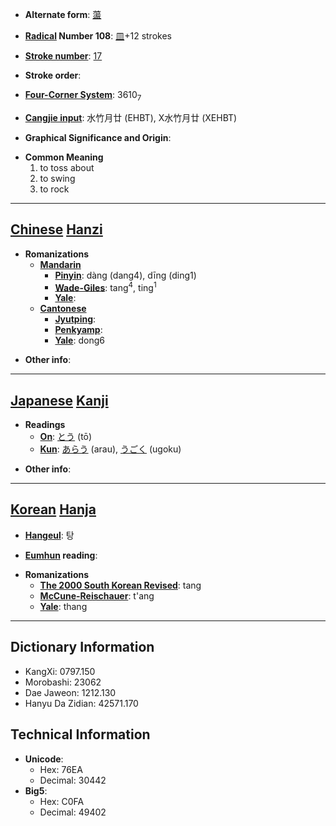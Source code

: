 * '''Alternate form''': [[蘯]]

* '''[[Wiktionary:Chinese radical index| Radical]] Number 108''': [[Wiktionary:Chinese radical index 皿|皿]]+12 strokes

* '''[[Wiktionary:Chinese total strokes index|Stroke number]]''': [[Wiktionary:Chinese total strokes index 17|17]]

* '''Stroke order''': 

* '''[[Wiktionary:Chinese four corner index|Four-Corner System]]''': 3610<sub>7</sub>

* '''[[Wiktionary:Chinese Cangjie index|Cangjie input]]''': 水竹月廿 (EHBT), X水竹月廿 (XEHBT)

* '''Graphical Significance and Origin''': 

* '''Common Meaning'''
*#to toss about
*# to swing
*# to rock


----

== [[Chinese]] [[Hanzi]] ==

* '''Romanizations'''
** '''[[Mandarin]]'''
*** '''[[Pinyin]]''': dàng (dang4), dīng (ding1)
*** '''[[Wade-Giles]]''': tang<sup>4</sup>, ting<sup>1</sup>
*** '''[[Yale]]''': 
** '''[[Cantonese]]'''
*** '''[[Jyutping]]''':
*** '''[[Penkyamp]]''': 
*** '''[[Yale]]''': dong6

* '''Other info''': 

----

== [[Japanese]] [[Kanji]] ==

* '''Readings'''
** '''[[On]]''': [[とう]] (tō)
** '''[[Kun]]''': [[あらう]] (arau), [[うごく]] (ugoku)

* '''Other info''':  

----

== [[Korean]] [[Hanja]] ==

* '''[[Hangeul]]''': 탕

* '''[[Eumhun]] reading''': 

* '''Romanizations'''
** '''[[The 2000 South Korean Revised Romanization|The 2000 South Korean Revised]]''': tang
** '''[[McCune-Reischauer]]''': t'ang
** '''[[Yale]]''': thang

----

== Dictionary Information ==

* KangXi: 0797.150
* Morobashi: 23062
* Dae Jaweon: 1212.130
* Hanyu Da Zidian: 42571.170

== Technical Information ==

* '''Unicode''':
** Hex: 76EA
** Decimal: 30442
* '''Big5''':
** Hex: C0FA
** Decimal: 49402